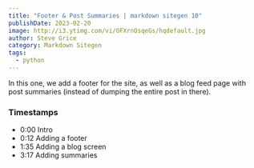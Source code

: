 ```yaml
---
title: "Footer & Post Summaries | markdown sitegen 10"
publishDate: 2023-02-20
image: http://i3.ytimg.com/vi/OFXrnOsqeGs/hqdefault.jpg
author: Steve Grice
category: Markdown Sitegen
tags:
  - python
---
```


In this one, we add a footer for the site, as well as a blog feed page with post summaries (instead of dumping the entire post in there).


<BlogYoutubeVideo videoId="OFXrnOsqeGs" />

### Timestamps

- 0:00 Intro
- 0:12 Adding a footer
- 1:35 Adding a blog screen
- 3:17 Adding summaries
